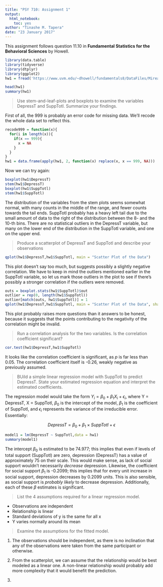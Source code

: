 ```yaml
---
title: "PSY 710: Assignment 1"
output: 
  html_notebook: 
    toc: yes
author: "Tinashe M. Tapera"
date: "23 January 2017"
---
```


This assignment follows question 11.10 in **Fundamental Statistics for the Behavioral Sciences** by Howell.

```r
library(data.table)
library(tidyverse)
library(dtplyr)
library(ggplot2)
hw1 = fread('https://www.uvm.edu/~dhowell/fundamentals8/DataFiles/Mireault.dat')
```

```r
head(hw1)
summary(hw1)
```

> Use stem-and-leaf-plots and boxplots to examine the variables DepressT and SuppTotl. Summarize your findings.

First of all, the 999 is probably an error code for missing data. We'll recode the whole data set to reflect this.

```r
recode999 = function(x){
  for(i in length(x)){
    if(x == 999){
      x = NA
    }
  }
}
hw1 = data.frame(apply(hw1, 2, function(x) replace(x, x == 999, NA)))
```

Now we can try again:

```r
boxplot(hw1$DepressT)
stem(hw1$DepressT)
boxplot(hw1$SuppTotl)
stem(hw1$SuppTotl)
```

The distribution of the variables from the stem plots seems somewhat normal, with many counts in the middle of the range, and fewer counts towards the tail ends. SuppTotl probably has a heavy left tail due to the small amount of data to the right of the distribution between the 8- and the 10-th bins. There are no statistical outliers in the DepressT variable, but many on the lower end of the distribution in the SuppTotl variable, and one on the upper end.

> Produce a scatterplot of DepressT and SuppTotl and describe your observations

```r
qplot(hw1$DepressT,hw1$SuppTotl, main = "Scatter Plot of the Data")
```

This plot doesn't say too much, but suggests possibly a slightly negative correlation. We have to keep in mind the outliers mentioned earlier in the SuppTotl variable, so let us mark those outliers in the plot to see if there's possibly a stronger correlation if the outliers were removed.

```r
outs = boxplot.stats(hw1$SuppTotl)$out
outlier = rep(0, length(hw1$SuppTotl))
outlier[match(outs, hw1$SuppTotl)] = 1
qplot(hw1$DepressT,hw1$SuppTotl, main = "Scatter Plot of the Data", shape = as.factor(outlier), col = as.factor(outlier))
```

This plot probably raises more questions than it answers to be honest, because it suggests that the points contributing to the negativity of the correlation might be invalid.

> Run a correlation analysis for the two variables. Is the correlation coefficient significant?

```r
cor.test(hw1$DepressT,hw1$SuppTotl)
```

It looks like the correlation coefficient is significant, as *p* is far less than 0.05. The correlation coefficient itself is -0.26, weakly negative as previously assumed.

> BUild a simple linear regression model with SuppTotl to predict DepressT. State your estimated regression equation and interpret the estimated coefficients.

The regression model would take the form $Y_i = \beta_0 + \beta_1X_i + \epsilon_i$, where Y = DepressT, X = SuppTotl, $\beta_0$ is the intercept of the model, $\beta_1$ is the coefficient of SuppTotl, and $\epsilon_i$ represents the variance of the irreducible error. Essentially:

$$DepressT = \beta_0 + \beta_1\times SuppTotl + \epsilon$$

```r
model1 = lm(DepressT ~ SuppTotl,data = hw1)
summary(model1)
```

The intercept $\beta_0$ is estimated to be 74.977; this implies that even if levels of total support (SuppTotl) are zero, depression (DepressT) has a value of approximately 75 on their scale. This would make sense, as lack of social support wouldn't necessarily *decrease* depression. Likewise, the coefficient for social support $\beta_1$ is -0.2099; this implies that for every unit increase in social support, depression decreases by 0.2099 units. This is also sensible, as social support is *probably likely* to decrease depression. Additionally, each of these $\beta$ estimates is significant.

> List the 4 assumptions required for a linear regression model.

- Observations are independent
- Relationship is linear
- Standard deviations of y is the same for all x
- Y varies normally around its mean

> Examine the assumptions for the fitted model.

1. The observations should be independent, as there is no inclination that any of the observations were taken from the same participant or otherwise.

2. From the scatterplot, we can assume that the relationship would be best modeled as a linear one. A non-linear relationship would probably add more complexity that it would benefit the prediction.

3. 